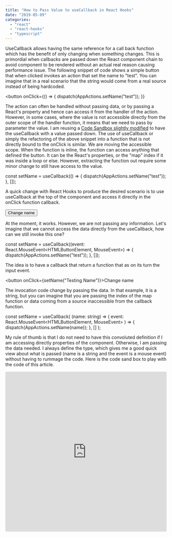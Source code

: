```yaml
---
title: "How to Pass Value to useCallback in React Hooks"
date: "2019-05-09"
categories: 
  - "react"
  - "react-hooks"
  - "typescript"
---
```


UseCallback allows having the same reference for a call back function which has the benefit of only changing when something changes. This is primordial when callbacks are passed down the React component chain to avoid component to be rendered without an actual real reason causing performance issue. The following snippet of code shows a simple button that when clicked invokes an action that set the name to "test". You can imagine that in a real scenario that the string would come from a real source instead of being hardcoded.

<button
  onClick={() => {
    dispatch(AppActions.setName("test"));
  }}
>

The action can often be handled without passing data, or by passing a React's property and hence can access it from the handler of the action. However, in some cases, where the value is not accessible directly from the outer scope of the handler function, it means that we need to pass by parameter the value. I am reusing a [Code Sandbox slightly modified](https://codesandbox.io/s/mj0o4l2y4x) to have the useCallback with a value passed down. The use of useCallback or simply the refactoring of the above snippet into a function that is not directly bound to the onClick is similar. We are moving the accessible scope. When the function is inline, the function can access anything that defined the button. It can be the React's properties, or the "map" index if it was inside a loop or else. However, extracting the function out require some minor change to still have access to the value.

 const setName = useCallback(() => {
    dispatch(AppActions.setName("test"));
 }, []);

A quick change with React Hooks to produce the desired scenario is to use useCallback at the top of the component and access it directly in the onClick function callback.

<button onClick={setName}>Change name</button>

At the moment, it works. However, we are not passing any information. Let's imagine that we cannot access the data directly from the useCallback, how can we still invoke this one?

const setName = useCallback((event: React.MouseEvent<HTMLButtonElement, MouseEvent>) => {
    dispatch(AppActions.setName("test"));
  }, []);

The idea is to have a callback that return a function that as on its turn the input event.

<button onClick={setName("Testing Name")}>Change name</button>

The invocation code change by passing the data. In that example, it is a string, but you can imagine that you are passing the index of the map function or data coming from a source inaccessible from the callback function.

  const setName = useCallback(
    (name: string) => (
      event: React.MouseEvent<HTMLButtonElement, MouseEvent>
    ) => {
      dispatch(AppActions.setName(name));
    },
    []
  );

My rule of thumb is that I do not need to have this convoluted definition if I am accessing directly properties of the component. Otherwise, I am passing the data needed. I always define the type, which gives me a good quick view about what is passed (name is a string and the event is a mouse event) without having to rummage the code. Here is the code sand box to play with the code of this article.

<iframe src="https://codesandbox.io/embed/mj0o4l2y4x?fontsize=14" title="TypeScript useReducer" style="width:100%; height:500px; border:0; border-radius: 4px; overflow:hidden;" sandbox="allow-modals allow-forms allow-popups allow-scripts allow-same-origin"></iframe>
